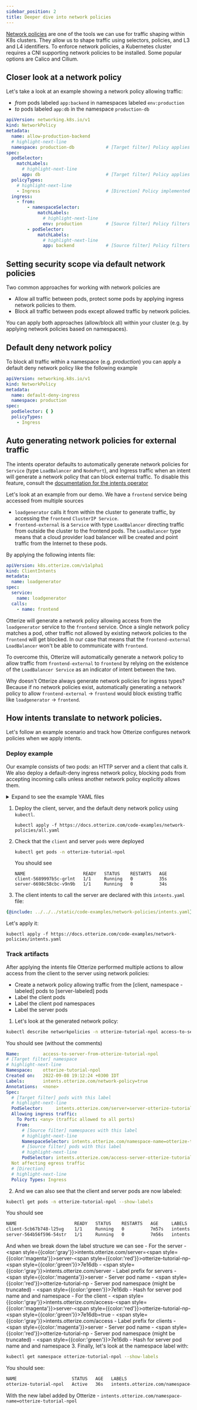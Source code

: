 ```yaml
---
sidebar_position: 2
title: Deeper dive into network policies
---
```


[Network policies](https://kubernetes.io/docs/concepts/services-networking/network-policies/) are one of the tools we
can use for traffic shaping within K8s clusters. They allow us to shape traffic using selectors, policies, and L3
and L4 identifiers. To enforce network policies, a Kubernetes cluster requires a CNI supporting network policies to be
installed. Some popular options are Calico and Cilium.

## Closer look at a network policy
Let's take a look at an example showing a network policy allowing traffic:
- _from_ pods labeled `app:backend` in namespaces labeled `env:production`
- _to_ pods labeled `app:db` in the namespace  `production-db`

```yaml
apiVersion: networking.k8s.io/v1
kind: NetworkPolicy
metadata:
  name: allow-production-backend
  # highlight-next-line
  namespace: production-db            # [Target filter] Policy applies to target pods in this namespace
spec:
  podSelector:
    matchLabels:
      # highlight-next-line
      app: db                         # [Target filter] Policy applies to target pods with this label
  policyTypes:
    # highlight-next-line
    - Ingress                         # [Direction] Policy implemented as a filter on incoming connections
  ingress:
    - from:
        - namespaceSelector:
            matchLabels:
              # highlight-next-line
              env: production         # [Source filter] Policy filters source pods from namespaces with this label
        - podSelector:
            matchLabels:
              # highlight-next-line
              app: backend            # [Source filter] Policy filters source pods from with this label
```

## Setting security scope via default network policies

Two common approaches for working with network policies are

- Allow all traffic between pods, protect some pods by applying ingress network policies to them.
- Block all traffic between pods except allowed traffic by network policies.

You can apply both approaches (allow/block all) within your cluster (e.g. by applying network policies based on
namespaces).

## Default deny network policy
To block all traffic within a namespace (e.g. _production_) you can apply a default deny network policy like the
following example

```yaml
apiVersion: networking.k8s.io/v1
kind: NetworkPolicy
metadata:
  name: default-deny-ingress
  namespace: production
spec:
  podSelector: { }
  policyTypes:
    - Ingress
```

## Auto generating network policies for external traffic
The intents operator defaults to automatically generate network policies for `Service` (type `LoadBalancer` and `NodePort`), and Ingress traffic
when an intent will generate a network policy that can block external traffic. To disable this feature, consult the [documentation for the intents operator](/components/intents-operator)


Let's look at an example from our demo. We have a `frontend` service being accessed from multiple sources
- `loadgenerator` calls it from within the cluster to generate traffic, by accessing the `frontend` `ClusterIP Service`.
- `frontend-external` is a `Service` with type `LoadBalancer` directing traffic from outside the cluster to the frontend pods. The `LoadBalancer` type means that a cloud provider load balancer will be created and point traffic from the Internet to these pods.

By applying the following intents file:
```yaml
apiVersion: k8s.otterize.com/v1alpha1
kind: ClientIntents
metadata:
  name: loadgenerator
spec:
  service:
    name: loadgenerator
  calls:
    - name: frontend
```
Otterize will generate a network policy allowing access from the `loadgenerator` service to the `frontend` service.
Once a single network policy matches a pod, other traffic not allowed by existing network policies to the `frontend` will get blocked. In our
case that means that the `frontend-external` `LoadBalancer` won't be able to communicate with `frontend`.

To overcome this, Otterize will automatically generate a network policy to allow traffic from `frontend-external`
to `frontend` by relying on the existence of the `LoadBalancer Service` as an indicator of intent between the two.

Why doesn't Otterize always generate network policies for ingress types?
Because if no network policies exist, automatically generating a network policy to allow `frontend-external` -> `frontend`
would block existing traffic like `loadgenerator` -> `frontend`.



## How intents translate to network policies.
Let's follow an example scenario and track how Otterize configures network policies when we apply intents.
### Deploy example
Our example consists of two pods: an HTTP server and a client that calls it. We also deploy a default-deny ingress network policy,
blocking pods from accepting incoming calls unless another network policy explicitly allows them.

<details>
<summary>Expand to see the example YAML files</summary>
<Tabs>

<TabItem value="namespace.yaml" label="namespace.yaml" default>

```yaml
{@include: ../../../static/code-examples/network-policies/namespace.yaml}
```

</TabItem>

<TabItem value="server.yaml" label="server.yaml" default>

```yaml
{@include: ../../../static/code-examples/network-policies/server-deployment.yaml}
---
{@include: ../../../static/code-examples/network-policies/server-service.yaml}
```

</TabItem>
<TabItem value="client.yaml" label="client.yaml" default>

```yaml
{@include: ../../../static/code-examples/network-policies/client-deployment.yaml}
```

</TabItem>

<TabItem value="default-deny.yaml" label="default-deny.yaml" default>

```yaml
{@include: ../../../static/code-examples/network-policies/default-deny-network-policy.yaml}
```

</TabItem>
</Tabs>
</details>

1. Deploy the client, server, and the default deny network policy using `kubectl`.

   ```shell
   kubectl apply -f https://docs.otterize.com/code-examples/network-policies/all.yaml
   ```
2. Check that the `client` and server `pods` were deployed
   ```bash
   kubectl get pods -n otterize-tutorial-npol
   ```
   You should see
   ```
   NAME                      READY   STATUS    RESTARTS   AGE
   client-5689997b5c-grlnt   1/1     Running   0          35s
   server-6698c58cbc-v9n9b   1/1     Running   0          34s
   ```

3. The client intents to call the server are declared with this `intents.yaml` file:

```yaml
{@include: ../../../static/code-examples/network-policies/intents.yaml}
```
Let's apply it:
```shell
kubectl apply -f https://docs.otterize.com/code-examples/network-policies/intents.yaml
```

### Track artifacts
After applying the intents file Otterize performed multiple actions to allow access from the client to the server using network policies:
- Create a network policy allowing traffic from the [client, namespace -labeled] pods to [server-labeled] pods
- Label the client pods
- Label the client pod namespaces
- Label the server pods
1. Let's look at the generated network policy:
  ```bash
  kubectl describe networkpolicies -n otterize-tutorial-npol access-to-server-from-otterize-tutorial-npol
  ```
  You should see (without the comments)
  ```yaml
  Name:         access-to-server-from-otterize-tutorial-npol
  # [Target filter] namespace
  # highlight-next-line
  Namespace:    otterize-tutorial-npol
  Created on:   2022-09-08 19:12:24 +0300 IDT
  Labels:       intents.otterize.com/network-policy=true
  Annotations:  <none>
  Spec:
    # [Target filter] pods with this label
    # highlight-next-line
    PodSelector:     intents.otterize.com/server=server-otterize-tutorial-np-7e16db
    Allowing ingress traffic:
      To Port: <any> (traffic allowed to all ports)
      From:
        # [Source filter] namespaces with this label
        # highlight-next-line
        NamespaceSelector: intents.otterize.com/namespace-name=otterize-tutorial-npol
        # [Source filter] pods with this label
        # highlight-next-line
        PodSelector: intents.otterize.com/access-server-otterize-tutorial-np-7e16db=true
    Not affecting egress traffic
    # [Direction]
    # highlight-next-line
    Policy Types: Ingress
  ```
2. And we can also see that the client and server pods are now labeled:
  ```bash
  kubectl get pods -n otterize-tutorial-npol --show-labels
  ```
  You should see
  ```bash
  NAME                      READY   STATUS    RESTARTS   AGE     LABELS
  client-5cb67b748-l25vg    1/1     Running   0          7m57s   intents.otterize.com/access-server-otterize-tutorial-np-7e16db=true,intents.otterize.com/client=true,intents.otterize.com/server=client-otterize-tutorial-np-699302,pod-template-hash=5cb67b748,spire-integration.otterize.com/service-name=client
  server-564b56f596-54str   1/1     Running   0          7m56s   intents.otterize.com/server=server-otterize-tutorial-np-7e16db,pod-template-hash=564b56f596,spire-integration.otterize.com/service-name=server
  ```

  And when we break down the label structure we can see
    - For the server - <span style={{color:'gray'}}>intents.otterize.com/server</span>=<span style={{color:'magenta'}}>server</span>-<span style={{color:'red'}}>otterize-tutorial-np</span>-<span style={{color:'green'}}>7e16db</span>
      - <span style={{color:'gray'}}>intents.otterize.com/server</span> - Label prefix for servers
      - <span style={{color:'magenta'}}>server</span> - Server pod name
      - <span style={{color:'red'}}>otterize-tutorial-np</span> - Server pod namespace (might be truncated)
      - <span style={{color:'green'}}>7e16db</span> - Hash for server pod name and and namespace
    - For the client - <span style={{color:'gray'}}>intents.otterize.com/access</span>-<span style={{color:'magenta'}}>server</span>-<span style={{color:'red'}}>otterize-tutorial-np</span>-<span style={{color:'green'}}>7e16db</span>=true
      - <span style={{color:'gray'}}>intents.otterize.com/access</span> - Label prefix for clients
      - <span style={{color:'magenta'}}>server</span> - Server pod name
      - <span style={{color:'red'}}>otterize-tutorial-np</span> - Server pod namespace (might be truncated)
      - <span style={{color:'green'}}>7e16db</span> - Hash for server pod name and and namespace
3. Finally, let's look at the namespace label with:
  ```bash
  kubectl get namespace otterize-tutorial-npol --show-labels
  ```
  You should see:
  ```bash
  NAME                     STATUS   AGE   LABELS
otterize-tutorial-npol   Active   36s   intents.otterize.com/namespace-name=otterize-tutorial-npol,kubernetes.io/metadata.name=otterize-tutorial-npol
  ```
  With the new label added by Otterize - `intents.otterize.com/namespace-name=otterize-tutorial-npol`
